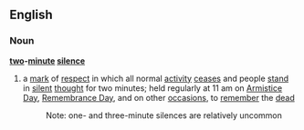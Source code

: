 ==English==
===Noun===
'''[[two]]-[[minute]] [[silence]]'''
# a [[mark]] of [[respect]] in which all normal [[activity]] [[cease]]s and people [[stand]] in [[silent]] [[thought]] for two minutes; held regularly at 11 am on [[Armistice Day]], [[Remembrance Day]], and on other [[occasion]]s, to [[remember]] the [[dead]]
#:Note: one- and three-minute silences are relatively uncommon